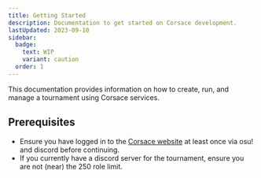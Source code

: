 ```yaml
---
title: Getting Started
description: Documentation to get started on Corsace development.
lastUpdated: 2023-09-10
sidebar:
  badge:
    text: WIP
    variant: caution
  order: 1
---
```



This documentation provides information on how to create, run, and manage a tournament using Corsace services.

## Prerequisites

-   Ensure you have logged in to the [Corsace website](https://corsace.io) at least once via osu! and discord before continuing.
-   If you currently have a discord server for the tournament, ensure you are not (near) the 250 role limit.

<WorkInProgress section="tournaments" />
